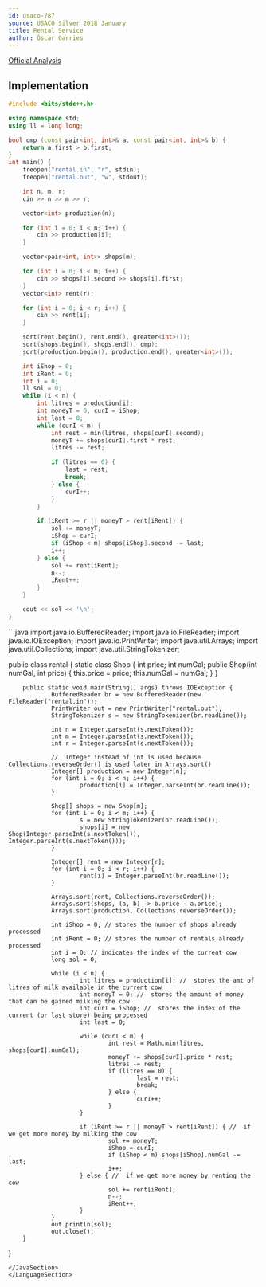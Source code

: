 ```yaml
---
id: usaco-787
source: USACO Silver 2018 January
title: Rental Service
author: Óscar Garries
---
```


[Official Analysis](http://www.usaco.org/current/data/sol_rental_silver_jan18.html)

<LanguageSection>
<CPPSection>

## Implementation
```cpp
#include <bits/stdc++.h>

using namespace std;
using ll = long long;

bool cmp (const pair<int, int>& a, const pair<int, int>& b) {
	return a.first > b.first;
}
int main() {
	freopen("rental.in", "r", stdin);
	freopen("rental.out", "w", stdout);

	int n, m, r;
	cin >> n >> m >> r;

	vector<int> production(n);

	for (int i = 0; i < n; i++) {
		cin >> production[i];
	}

	vector<pair<int, int>> shops(m);

	for (int i = 0; i < m; i++) {
		cin >> shops[i].second >> shops[i].first;
	}
	vector<int> rent(r);

	for (int i = 0; i < r; i++) {
		cin >> rent[i];
	}

	sort(rent.begin(), rent.end(), greater<int>());
	sort(shops.begin(), shops.end(), cmp);
	sort(production.begin(), production.end(), greater<int>());

	int iShop = 0;
	int iRent = 0;
	int i = 0;
	ll sol = 0;
	while (i < n) {
		int litres = production[i];
		int moneyT = 0, curI = iShop;
		int last = 0;
		while (curI < m) {
			int rest = min(litres, shops[curI].second);
			moneyT += shops[curI].first * rest;
			litres -= rest;

			if (litres == 0) {
				last = rest;
				break;
			} else {
				curI++;
			}
		}

		if (iRent >= r || moneyT > rent[iRent]) {
			sol += moneyT;
			iShop = curI;
			if (iShop < m) shops[iShop].second -= last;
			i++;
		} else {
			sol += rent[iRent];
			n--;
			iRent++;
		}
	}

	cout << sol << '\n';
}
```

</CPPSection>
<JavaSection>
```java
import java.io.BufferedReader;
import java.io.FileReader;
import java.io.IOException;
import java.io.PrintWriter;
import java.util.Arrays;
import java.util.Collections;
import java.util.StringTokenizer;

public class rental {
        static class Shop {
                int price;
                int numGal;
                public Shop(int numGal, int price) {
                        this.price = price;
                        this.numGal = numGal;
                }
        }

        public static void main(String[] args) throws IOException {
                BufferedReader br = new BufferedReader(new FileReader("rental.in"));
                PrintWriter out = new PrintWriter("rental.out");
                StringTokenizer s = new StringTokenizer(br.readLine());

                int n = Integer.parseInt(s.nextToken());
                int m = Integer.parseInt(s.nextToken());
                int r = Integer.parseInt(s.nextToken());

                //  Integer instead of int is used because Collections.reverseOrder() is used later in Arrays.sort()
                Integer[] production = new Integer[n];
                for (int i = 0; i < n; i++) {
                        production[i] = Integer.parseInt(br.readLine());
                }

                Shop[] shops = new Shop[m];
                for (int i = 0; i < m; i++) {
                        s = new StringTokenizer(br.readLine());
                        shops[i] = new Shop(Integer.parseInt(s.nextToken()), Integer.parseInt(s.nextToken()));
                }

                Integer[] rent = new Integer[r];
                for (int i = 0; i < r; i++) {
                        rent[i] = Integer.parseInt(br.readLine());
                }

                Arrays.sort(rent, Collections.reverseOrder());
                Arrays.sort(shops, (a, b) -> b.price - a.price);
                Arrays.sort(production, Collections.reverseOrder());

                int iShop = 0; // stores the number of shops already processed
                int iRent = 0; // stores the number of rentals already processed
                int i = 0; // indicates the index of the current cow
                long sol = 0;

                while (i < n) {
                        int litres = production[i]; //  stores the amt of litres of milk available in the current cow
                        int moneyT = 0; //  stores the amount of money that can be gained milking the cow
                        int curI = iShop; //  stores the index of the current (or last store) being processed
                        int last = 0;

                        while (curI < m) {
                                int rest = Math.min(litres, shops[curI].numGal);
                                moneyT += shops[curI].price * rest;
                                litres -= rest;
                                if (litres == 0) {
                                        last = rest;
                                        break;
                                } else {
                                        curI++;
                                }
                        }

                        if (iRent >= r || moneyT > rent[iRent]) { //  if we get more money by milking the cow
                                sol += moneyT;
                                iShop = curI;
                                if (iShop < m) shops[iShop].numGal -= last;
                                i++;
                        } else { //  if we get more money by renting the cow
                                sol += rent[iRent];
                                n--;
                                iRent++;
                        }
                }
                out.println(sol);
                out.close();
        }
}


```
</JavaSection>
</LanguageSection>

